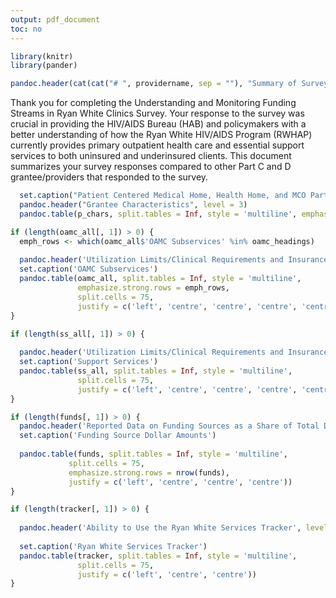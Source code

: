 ```yaml
---
output: pdf_document
toc: no
---
```

```r

library(knitr)
library(pander)
```

```r

pandoc.header(cat(cat("# ", providername, sep = ""), "Summary of Survey Results", sep = "\n"), level = 1)

```

Thank you for completing the Understanding and Monitoring Funding Streams in Ryan White Clinics Survey. 
Your response to the survey was crucial in providing the HIV/AIDS Bureau (HAB) and policymakers with a better understanding of how the 
Ryan White HIV/AIDS Program (RWHAP) currently provides primary outpatient health care and essential support services to both uninsured 
and underinsured clients. This document summarizes your survey responses compared to other Part C and D grantee/providers that responded 
to the survey.

```r
  set.caption("Patient Centered Medical Home, Health Home, and MCO Participation")
  pandoc.header("Grantee Characteristics", level = 3)
  pandoc.table(p_chars, split.tables = Inf, style = 'multiline', emphasize.strong.rows = 3, justify = c('left', 'left', 'centre'))

```


```r

if (length(oamc_all[, 1]) > 0) {
  emph_rows <- which(oamc_all$'OAMC Subservices' %in% oamc_headings)
  
  pandoc.header('Utilization Limits/Clinical Requirements and Insurance Coverage, OAMC Subservices', level = 3)
  set.caption('OAMC Subservices')
  pandoc.table(oamc_all, split.tables = Inf, style = 'multiline', 
               emphasize.strong.rows = emph_rows, 
               split.cells = 75,
               justify = c('left', 'centre', 'centre', 'centre', 'centre'))
} 
```

```r

if (length(ss_all[, 1]) > 0) {
  
  pandoc.header('Utilization Limits/Clinical Requirements and Insurance Coverage, Support Services', level = 3)
  set.caption('Support Services')  
  pandoc.table(ss_all, split.tables = Inf, style = 'multiline', 
               split.cells = 75,
               justify = c('left', 'centre', 'centre', 'centre', 'centre'))
}
```

```r
if (length(funds[, 1]) > 0) {
  pandoc.header('Reported Data on Funding Sources as a Share of Total Dollars', level = 3)
  set.caption('Funding Source Dollar Amounts')
  
  pandoc.table(funds, split.tables = Inf, style = 'multiline', 
             split.cells = 75,
             emphasize.strong.rows = nrow(funds), 
             justify = c('left', 'centre', 'centre', 'centre'))
}
```

```r
if (length(tracker[, 1]) > 0) {
  
  pandoc.header('Ability to Use the Ryan White Services Tracker', level = 3)
  
  set.caption('Ryan White Services Tracker')  
  pandoc.table(tracker, split.tables = Inf, style = 'multiline', 
               split.cells = 75,
               justify = c('left', 'centre', 'centre'))
}
```




